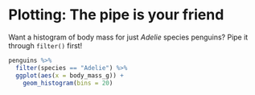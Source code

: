 # Plotting: The pipe is your friend

Want a histogram of body mass for just *Adelie* species penguins?  Pipe it through `filter()` first!

```r
penguins %>%
  filter(species == "Adelie") %>%
  ggplot(aes(x = body_mass_g)) +
    geom_histogram(bins = 20)
```
